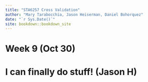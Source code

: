 ```yaml
---
title: "STA6257 Cross Validation"
author: "Mary Tarabocchia, Jason Heiserman, Daniel Bohorquez"
date: "`r Sys.Date()`"
site: bookdown::bookdown_site
---
```


# Week 9 (Oct 30)
# I can finally do stuff! (Jason H)
